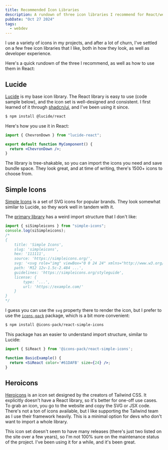 ```yaml
---
title: Recommended Icon Libraries
description: A rundown of three icon libraries I recommend for React/webdev projects.
pubDate: "Oct 27 2024"
tags:
  - webdev
---
```


I use a variety of icons in my projects, and after a lot of churn, I've settled on a few free icon libraries that I like, both in how they look, as well as developer experience. 

Here's a quick rundown of the three I recommend, as well as how to use them in React:

## Lucide

[Lucide](https://lucide.dev) is my base icon library. The React library is easy to use (code sample below), and the icon set is well-designed and consistent. I first learned of it through [shadcn/ui](/brief-shadcnui-review), and I've been using it since.

```sh
$ npm install @lucide/react
```

Here's how you use it in React:

```jsx
import { ChevronDown } from "lucide-react";

export default function MyComponent() {
  return <ChevronDown />;
}
```

The library is tree-shakable, so you can import the icons you need and save bundle space. They look great, and at time of writing, there's 1500+ icons to choose from.

## Simple Icons

[Simple Icons](https://simpleicons.org) is a set of SVG icons for popular brands. They look somewhat similar to Lucide, so they work well in tandem with it.

The [primary library](https://github.com/simple-icons/simple-icons) has a weird import structure that I don't like:

```jsx
import { siSimpleicons } from "simple-icons";
console.log(siSimpleicons);
/*
{
    title: 'Simple Icons',
    slug: 'simpleicons',
    hex: '111111',
    source: 'https://simpleicons.org/',
    svg: '<svg role="img" viewBox="0 0 24 24" xmlns="http://www.w3.org/2000/svg">...</svg>',
    path: 'M12 12v-1.5c-2.484 ...',
    guidelines: 'https://simpleicons.org/styleguide',
    license: {
        type: '...',
        url: 'https://example.com/'
    }
}
*/
```

I guess you can use the `svg` property there to render the icon, but I prefer to use the [`icons-pack`](https://github.com/icons-pack/react-simple-icons) package, which is a bit more convenient:

```sh
$ npm install @icons-pack/react-simple-icons
```

This package has an easier to understand import structure, similar to Lucide:

```jsx
import { SiReact } from '@icons-pack/react-simple-icons';

function BasicExample() {
  return <SiReact color='#61DAFB' size={24} />;
}
```

## Heroicons

[Heroicons](https://heroicons.com) is an icon set designed by the creators of Tailwind CSS. It explicitly doesn't have a React library, so it's better for one-off use cases. To grab an icon, you go to the website and copy the SVG or JSX code. There's not a ton of icons available, but I like supporting the Tailwind team as I use their framework heavily. This is a minimal option for devs who don't want to import a whole library.

This icon set doesn't seem to have many releases (there's just two listed on the site over a few years), so I'm not 100% sure on the maintenance status of the project. I've been using it for a while, and it's been great.
